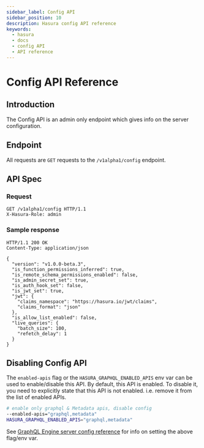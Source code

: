 ```yaml
---
sidebar_label: Config API
sidebar_position: 10
description: Hasura config API reference
keywords:
  - hasura
  - docs
  - config API
  - API reference
---
```


# Config API Reference

## Introduction

The Config API is an admin only endpoint which gives info on the server configuration.

## Endpoint

All requests are `GET` requests to the `/v1alpha1/config` endpoint.

## API Spec

### Request

```http
GET /v1alpha1/config HTTP/1.1
X-Hasura-Role: admin
```

### Sample response

```http
HTTP/1.1 200 OK
Content-Type: application/json

{
  "version": "v1.0.0-beta.3",
  "is_function_permissions_inferred": true,
  "is_remote_schema_permissions_enabled": false,
  "is_admin_secret_set": true,
  "is_auth_hook_set": false,
  "is_jwt_set": true,
  "jwt": {
    "claims_namespace": "https://hasura.io/jwt/claims",
    "claims_format": "json"
  },
  "is_allow_list_enabled": false,
  "live_queries": {
    "batch_size": 100,
    "refetch_delay": 1
  }
}
```

## Disabling Config API

The `enabled-apis` flag or the `HASURA_GRAPHQL_ENABLED_APIS` env var can
be used to enable/disable this API. By default, this API is enabled. To
disable it, you need to explicitly state that this API is not enabled.
i.e. remove it from the list of enabled APIs.

```bash
# enable only graphql & Metadata apis, disable config
--enabled-apis="graphql,metadata"
HASURA_GRAPHQL_ENABLED_APIS="graphql,metadata"
```

See [GraphQL Engine server config reference](/deployment/graphql-engine-flags/reference.mdx) for info on setting the above flag/env var.
